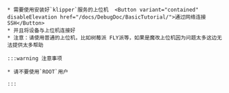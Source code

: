 
    * 需要使用安装好`klipper`服务的上位机  <Button variant="contained" disableElevation href="/docs/DebugDoc/BasicTutorial/">通过网络连接SSH</Button>
    * 并且将设备与上位机连接好
    * 注意：请使用普通的上位机，比如树莓派 FLY派等，如果是魔改上位机因为问题太多这边无法提供太多帮助

    :::warning 注意事项

    * 请不要使用`ROOT`用户

    :::